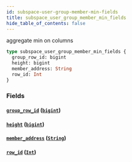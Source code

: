 ```yaml
---
id: subspace-user-group-member-min-fields
title: subspace_user_group_member_min_fields
hide_table_of_contents: false
---
```


aggregate min on columns

```graphql
type subspace_user_group_member_min_fields {
  group_row_id: bigint
  height: bigint
  member_address: String
  row_id: Int
}
```

### Fields

#### [`group_row_id`](#) ([`bigint`](/07-graphql/scalars/bigint))

#### [`height`](#) ([`bigint`](/07-graphql/scalars/bigint))

#### [`member_address`](#) ([`String`](/07-graphql/scalars/string))

#### [`row_id`](#) ([`Int`](/07-graphql/scalars/int))
